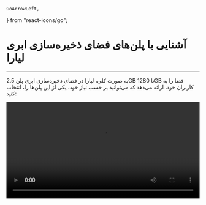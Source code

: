     GoArrowLeft,
} from "react-icons/go";


<Layout>
<Head>
<title>مستندات آشنایی با پلن‌های فضای ذخیره‌سازی ابری - لیارا</title>
<meta property="og:title" content="مستندات خدمات رایانش ابری لیارا" />
<meta property="og:description" content="مستندات مربوط به آشنایی با پلن‌های فضای ذخیره‌سازی ابری در لیارا"  />
</Head>

# آشنایی با پلن‌های فضای ذخیره‌سازی ابری لیارا
<hr className="mb-2" />

به صورت کلی، لیارا در فضای ذخیره‌سازی ابری 
پلن 2.5GB تا 1280GB فضا را به کاربران خود، ارائه می‌دهد که می‌توانید بر حسب نیاز خود، یکی از این پلن‌ها را، انتخاب کنید:

<div className="h-2" />
<video
src="https://media.liara.ir/docs/object-storage-plans.mp4"
controls="controls"
className="block w-full"
width="100%"
></video>
<div className="h-2" />

</Layout>
